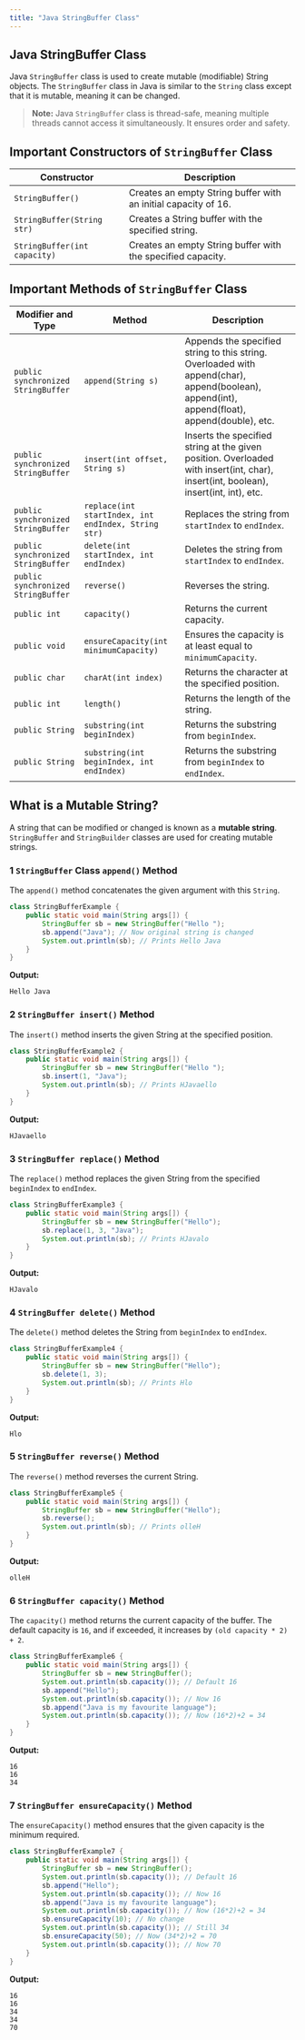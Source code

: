 ```yaml
---
title: "Java StringBuffer Class"
---
```



## Java StringBuffer Class

Java `StringBuffer` class is used to create mutable (modifiable) String objects. The `StringBuffer` class in Java is similar to the `String` class except that it is mutable, meaning it can be changed.

> **Note:** Java `StringBuffer` class is thread-safe, meaning multiple threads cannot access it simultaneously. It ensures order and safety.

## Important Constructors of `StringBuffer` Class

| Constructor | Description |
|------------|-------------|
| `StringBuffer()` | Creates an empty String buffer with an initial capacity of 16. |
| `StringBuffer(String str)` | Creates a String buffer with the specified string. |
| `StringBuffer(int capacity)` | Creates an empty String buffer with the specified capacity. |

## Important Methods of `StringBuffer` Class

| Modifier and Type | Method | Description |
|------------------|--------|-------------|
| `public synchronized StringBuffer` | `append(String s)` | Appends the specified string to this string. Overloaded with append(char), append(boolean), append(int), append(float), append(double), etc. |
| `public synchronized StringBuffer` | `insert(int offset, String s)` | Inserts the specified string at the given position. Overloaded with insert(int, char), insert(int, boolean), insert(int, int), etc. |
| `public synchronized StringBuffer` | `replace(int startIndex, int endIndex, String str)` | Replaces the string from `startIndex` to `endIndex`. |
| `public synchronized StringBuffer` | `delete(int startIndex, int endIndex)` | Deletes the string from `startIndex` to `endIndex`. |
| `public synchronized StringBuffer` | `reverse()` | Reverses the string. |
| `public int` | `capacity()` | Returns the current capacity. |
| `public void` | `ensureCapacity(int minimumCapacity)` | Ensures the capacity is at least equal to `minimumCapacity`. |
| `public char` | `charAt(int index)` | Returns the character at the specified position. |
| `public int` | `length()` | Returns the length of the string. |
| `public String` | `substring(int beginIndex)` | Returns the substring from `beginIndex`. |
| `public String` | `substring(int beginIndex, int endIndex)` | Returns the substring from `beginIndex` to `endIndex`. |

## What is a Mutable String?

A string that can be modified or changed is known as a **mutable string**. `StringBuffer` and `StringBuilder` classes are used for creating mutable strings.

### 1 `StringBuffer` Class `append()` Method

The `append()` method concatenates the given argument with this `String`.

```java
class StringBufferExample {  
    public static void main(String args[]) {  
        StringBuffer sb = new StringBuffer("Hello ");  
        sb.append("Java"); // Now original string is changed  
        System.out.println(sb); // Prints Hello Java  
    }  
}  
```

**Output:**
```
Hello Java
```

### 2 `StringBuffer insert()` Method

The `insert()` method inserts the given String at the specified position.

```java
class StringBufferExample2 {  
    public static void main(String args[]) {  
        StringBuffer sb = new StringBuffer("Hello ");  
        sb.insert(1, "Java");  
        System.out.println(sb); // Prints HJavaello  
    }  
}  
```

**Output:**
```
HJavaello
```

### 3 `StringBuffer replace()` Method

The `replace()` method replaces the given String from the specified `beginIndex` to `endIndex`.

```java
class StringBufferExample3 {  
    public static void main(String args[]) {  
        StringBuffer sb = new StringBuffer("Hello");  
        sb.replace(1, 3, "Java");  
        System.out.println(sb); // Prints HJavalo  
    }  
}  
```

**Output:**
```
HJavalo
```

### 4 `StringBuffer delete()` Method

The `delete()` method deletes the String from `beginIndex` to `endIndex`.

```java
class StringBufferExample4 {  
    public static void main(String args[]) {  
        StringBuffer sb = new StringBuffer("Hello");  
        sb.delete(1, 3);  
        System.out.println(sb); // Prints Hlo  
    }  
}  
```

**Output:**
```
Hlo
```

### 5 `StringBuffer reverse()` Method

The `reverse()` method reverses the current String.

```java
class StringBufferExample5 {  
    public static void main(String args[]) {  
        StringBuffer sb = new StringBuffer("Hello");  
        sb.reverse();  
        System.out.println(sb); // Prints olleH  
    }  
}  
```

**Output:**
```
olleH
```

### 6 `StringBuffer capacity()` Method

The `capacity()` method returns the current capacity of the buffer. The default capacity is `16`, and if exceeded, it increases by `(old capacity * 2) + 2`.

```java
class StringBufferExample6 {  
    public static void main(String args[]) {  
        StringBuffer sb = new StringBuffer();  
        System.out.println(sb.capacity()); // Default 16  
        sb.append("Hello");  
        System.out.println(sb.capacity()); // Now 16  
        sb.append("Java is my favourite language");  
        System.out.println(sb.capacity()); // Now (16*2)+2 = 34  
    }  
}  
```

**Output:**
```
16
16
34
```

### 7 `StringBuffer ensureCapacity()` Method

The `ensureCapacity()` method ensures that the given capacity is the minimum required.

```java
class StringBufferExample7 {  
    public static void main(String args[]) {  
        StringBuffer sb = new StringBuffer();  
        System.out.println(sb.capacity()); // Default 16  
        sb.append("Hello");  
        System.out.println(sb.capacity()); // Now 16  
        sb.append("Java is my favourite language");  
        System.out.println(sb.capacity()); // Now (16*2)+2 = 34  
        sb.ensureCapacity(10); // No change  
        System.out.println(sb.capacity()); // Still 34  
        sb.ensureCapacity(50); // Now (34*2)+2 = 70  
        System.out.println(sb.capacity()); // Now 70  
    }  
}  
```

**Output:**
```
16
16
34
34
70
